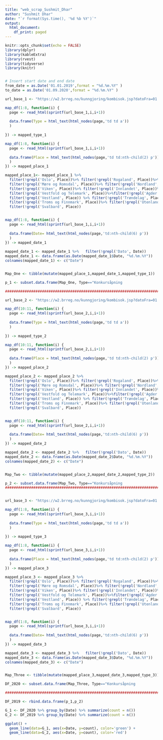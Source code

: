 ```yaml
---
title: "web_scrap_Sushmit_Dhar"
author: "Sushmit Dhar"
date: "`r format(Sys.time(), '%d %b %Y')`"
output:
  html_document:
    df_print: paged
---
```


```r
knitr::opts_chunk$set(echo = FALSE)
library(dplyr)
library(kableExtra)
library(rvest)     
library(tidyverse) 
library(knitr)     


# Insert start date and end date
from_date = as.Date('01.01.2019',format = "%d.%m.%Y" )
to_date = as.Date('01.09.2020',format = "%d.%m.%Y" )

url_base_1 <- "https://w2.brreg.no/kunngjoring/kombisok.jsp?datoFra=01.0%d.2019&datoTil=01.0%d.2019&id_region=0&id_niva1=51&id_niva2=-+-+-&id_bransje1=0"

map_df(1:8, function(i) {
  page <- read_html(sprintf(url_base_1,i,i+1))
  
  data.frame(Type = html_text(html_nodes(page,'td td a'))
  )
             
}) -> mapped_type_1

map_df(1:8, function(i) {
  page <- read_html(sprintf(url_base_1,i,i+1))
  
  data.frame(Place = html_text(html_nodes(page,'td td:nth-child(2) p'))
  )
}) -> mapped_place_1

mapped_place_1<- mapped_place_1 %>% 
  filter(!grepl('Oslo', Place))%>% filter(!grepl('Rogaland', Place))%>%
  filter(!grepl('Møre og Romsdal', Place))%>% filter(!grepl('Nordland', Place))%>%
  filter(!grepl('Viken', Place))%>% filter(!grepl('Innlandet', Place))%>%
  filter(!grepl('Vestfold og Telemark', Place))%>%filter(!grepl('Agder', Place))%>% 
  filter(!grepl('Vestland', Place)) %>% filter(!grepl('Trøndelag', Place))%>% 
  filter(!grepl('Troms og Finnmark', Place))%>% filter(!grepl('Utenlands', Place)) %>%
  filter(!grepl('Svalbard', Place))


map_df(1:8, function(i) {
  page <- read_html(sprintf(url_base_1,i,i+1))
  
  data.frame(Date= html_text(html_nodes(page,'td:nth-child(6) p'))
  )
}) -> mapped_date_1
  
mapped_date_1 <- mapped_date_1 %>%   filter(!grepl('Dato', Date))  
mapped_date_1 <- data.frame(as.Date(mapped_date_1$Date, "%d.%m.%Y"))
colnames(mapped_date_1) <- c("Date")


Map_One <- tibble(mutate(mapped_place_1,mapped_date_1,mapped_type_1))

p_1 <- subset.data.frame(Map_One, Type=="Konkursåpning                                     \n                ")

###############################################################################################

url_base_2 <- "https://w2.brreg.no/kunngjoring/kombisok.jsp?datoFra=01.%d.2019&datoTil=01.%d.2019&id_region=0&id_niva1=51&id_niva2=-+-+-&id_bransje1=0"

map_df(10:11, function(i) {
  page <- read_html(sprintf(url_base_2,i,i+1))
  
  data.frame(Type = html_text(html_nodes(page,'td td a'))
  )
  
}) -> mapped_type_2

map_df(10:11, function(i) {
  page <- read_html(sprintf(url_base_2,i,i+1))
  
  data.frame(Place = html_text(html_nodes(page,'td td:nth-child(2) p'))
  )
}) -> mapped_place_2

mapped_place_2 <- mapped_place_2 %>% 
  filter(!grepl('Oslo', Place))%>% filter(!grepl('Rogaland', Place))%>%
  filter(!grepl('Møre og Romsdal', Place))%>% filter(!grepl('Nordland', Place))%>%
  filter(!grepl('Viken', Place))%>% filter(!grepl('Innlandet', Place))%>%
  filter(!grepl('Vestfold og Telemark', Place))%>%filter(!grepl('Agder', Place))%>% 
  filter(!grepl('Vestland', Place)) %>% filter(!grepl('Trøndelag', Place))%>% 
  filter(!grepl('Troms og Finnmark', Place))%>% filter(!grepl('Utenlands', Place)) %>%
  filter(!grepl('Svalbard', Place))


map_df(10:11, function(i) {
  page <- read_html(sprintf(url_base_2,i,i+1))
  
  data.frame(Date= html_text(html_nodes(page,'td:nth-child(6) p'))
  )
}) -> mapped_date_2

mapped_date_2 <- mapped_date_2 %>%   filter(!grepl('Dato', Date))  
mapped_date_2 <- data.frame(as.Date(mapped_date_2$Date, "%d.%m.%Y"))
colnames(mapped_date_2) <- c("Date")


Map_Two <- tibble(mutate(mapped_place_2,mapped_date_2,mapped_type_2))

p_2 <- subset.data.frame(Map_Two, Type=="Konkursåpning                                     \n                ")
###############################################################################################


url_base_3 <- "https://w2.brreg.no/kunngjoring/kombisok.jsp?datoFra=01.0%d.2020&datoTil=01.0%d.2020&id_region=0&id_niva1=51&id_niva2=-+-+-&id_bransje1=0"

map_df(1:8, function(i) {
  page <- read_html(sprintf(url_base_3,i,i+1))
  
  data.frame(Type = html_text(html_nodes(page,'td td a'))
  )
  
}) -> mapped_type_3

map_df(1:8, function(i) {
  page <- read_html(sprintf(url_base_3,i,i+1))
  
  data.frame(Place = html_text(html_nodes(page,'td td:nth-child(2) p'))
  )
}) -> mapped_place_3

mapped_place_3 <- mapped_place_3 %>% 
  filter(!grepl('Oslo', Place))%>% filter(!grepl('Rogaland', Place))%>%
  filter(!grepl('Møre og Romsdal', Place))%>% filter(!grepl('Nordland', Place))%>%
  filter(!grepl('Viken', Place))%>% filter(!grepl('Innlandet', Place))%>%
  filter(!grepl('Vestfold og Telemark', Place))%>%filter(!grepl('Agder', Place))%>% 
  filter(!grepl('Vestland', Place)) %>% filter(!grepl('Trøndelag', Place))%>% 
  filter(!grepl('Troms og Finnmark', Place))%>% filter(!grepl('Utenlands', Place)) %>%
  filter(!grepl('Svalbard', Place))


map_df(1:8, function(i) {
  page <- read_html(sprintf(url_base_3,i,i+1))
  
  data.frame(Date= html_text(html_nodes(page,'td:nth-child(6) p'))
  )
}) -> mapped_date_3

mapped_date_3 <- mapped_date_3 %>%   filter(!grepl('Dato', Date))  
mapped_date_3 <- data.frame(as.Date(mapped_date_3$Date, "%d.%m.%Y"))
colnames(mapped_date_3) <- c("Date")


Map_Three <- tibble(mutate(mapped_place_3,mapped_date_3,mapped_type_3))

DF_2020 <- subset.data.frame(Map_Three, Type=="Konkursåpning                                     \n                ")

###############################################################################################

DF_2019 <- rbind.data.frame(p_1,p_2)

G_1 <- DF_2020 %>% group_by(Date) %>% summarize(count = n())
G_2 <- DF_2019 %>% group_by(Date) %>% summarize(count = n())

```


```r
ggplot() + 
  geom_line(data=G_1, aes(x=Date, y=count), color='green') + 
  geom_line(data=G_2, aes(x=Date, y=count), color='red')
```

